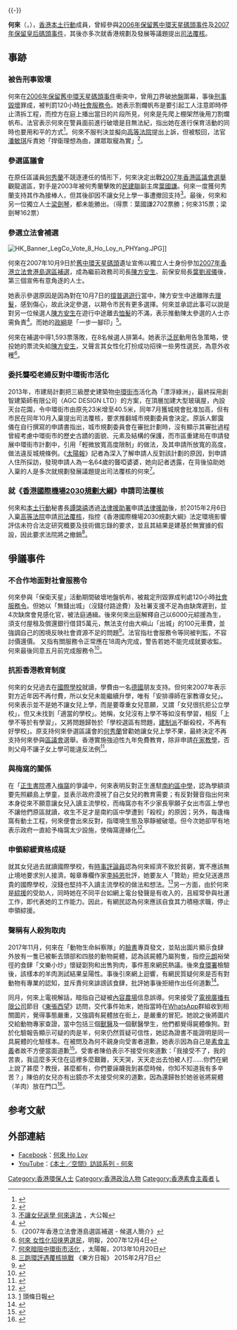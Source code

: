 {{blpsources|time=2017-11-08T19:23:14+00:00}}{{-}}
{{Infobox Biography
| subject_name   = 何來 <br> Ho Loy
| image_name     = HK Island Legco by-election 2007-11-25 19h58m02s SN206563.JPG
| image_size     = 200px
| image_caption  = 何來出席立法會補選論壇
| date_of_birth  = {{Birth year and age|1965}}
| place_of_birth = {{HKG-1959}} 
| occupation     = [[表演藝術|表演藝術]]創作人
}}

'''何來'''（{{lang-en|Ho Loy}}，{{bd|1965年|catIdx=H何}}），[[香港|香港]][[本土行動|本土行動]]成員，曾經參與[[2006年保留舊中環天星碼頭事件|2006年保留舊中環天星碼頭事件]]及[[2007年保留皇后碼頭事件|2007年保留皇后碼頭事件]]，其後亦多次就香港規劃及發展等議題提出[[司法覆核|司法覆核]]。

==事跡==
===被告刑事毀壞===
何來在[[2006年保留舊中環天星碼頭事件|2006年保留舊中環天星碼頭事件]]衝突中，曾用[[刀|刀]]界破[[建築工地|地盤]]圍幕，事後[[刑事毀壞|刑事毀壞]]罪成，被判罰120小時[[社會服務令|社會服務令]]。她表示割爛帆布是要引起工人注意即時停止清拆工程，而控方在庭上播出當日的片段所見，何來是先爬上棚架然後用刀割爛帆布。法官表示何來在警員面前進行破壞是目無法紀，指出她在進行保育活動的同時也要用和平的方式<ref>{{cite web|url=http://www.hkheadline.com/news/instant_news_content/200705/11/20070511a151606.asp|title=即時新聞 - 頭條日報 Headline Daily|website=頭條日報 Headline Daily|accessdate=2017-11-08}}</ref>。何來不服判決並擬向[[高等法院|高等法院]]提出上訴，但被駁回，法官[[潘敏琪|潘敏琪]]斥責她「捍衛理想為由，譁眾取寵為實」<ref>{{cite web|url=http://www.hkheadline.com/news/headline_news_detail.asp?id=48998|title=港聞 - 日報新聞 - 頭條日報 Headline Daily|website=頭條日報 Headline Daily|accessdate=2017-11-08}}</ref>。

===參選區議會===
在原任區議員[[何秀蘭|何秀蘭]]不競逐連任的情形下，何來決定出戰[[2007年香港區議會選舉|2007年香港區議會選舉]]觀龍選區，對手是2003年被何秀蘭擊敗的[[民建聯|民建聯]]副主席[[葉國謙|葉國謙]]。何來一度獲何秀蘭支持其作為接棒人，但其後卻因不讓女兒上學一事遭撤回支持<ref>[http://paper.wenweipo.com/2007/10/10/HK0710100022.htm 不讓女兒返學 何來違法] {{Wayback|url=http://paper.wenweipo.com/2007/10/10/HK0710100022.htm |date=20071213163616 }}，大公報</ref>。最後，何來和另一位獨立人士[[梁劍琴|梁劍琴]]，都未能勝出。（得票：葉國謙2702票勝；何來315票；梁劍琴162票）

===參選立法會補選===
[[File:HK_Banner_LegCo_Vote_8_Ho_Loy_n_PHYang.JPG|thumb]]]]

何來在2007年10月9日於[[愛丁堡廣場碼頭|舊中環天星碼頭]]遺址宣佈以獨立人士身份參加[[2007年香港立法會港島選區補選|2007年香港立法會港島選區補選]]，成為繼前政務司司長[[陳方安生|陳方安生]]、前保安局長[[葉劉淑儀|葉劉淑儀]]後，第三個宣佈有意角逐的人士。

她表示參選原因是因為對在10月7日的[[2007年撐傘撐2012普選大遊行|撐普選遊行]]當中，陳方安生中途離隊去[[理髮|理髮]]，感到傷心，故此決定參選，以期令市民有更多選擇。何來並承認此事可以說是對另一位候選人[[陳方安生|陳方安生]]在遊行中途離去[[恤髮|恤髮]]的不滿，表示推動陳太參選的人士亦需負責<ref>{{cite web|url=http://hk.news.yahoo.com/071009/12/2h770.html|title=何來宣布參選立法會補選 - Yahoo! 新聞|date=2007-10-11|publisher=|accessdate=2017-11-08|deadurl=yes|archiveurl=https://web.archive.org/web/20071011090640/http://hk.news.yahoo.com/071009/12/2h770.html|archivedate=2007-10-11}}</ref>。而她的[[政綱|政綱]]是「一步一腳印」<ref>《2007年香港立法會港島選區補選 - 候選人簡介》</ref>。

何來在補選中得1,593票落敗，在8名候選人排第4。她表示[[泛民|泛民]]動用告急策略，使投她的票流失給[[陳方安生|陳方安生]]，又聲言其女性化打扮成功招徠一些男性選民，為意外收穫<ref>[https://web.archive.org/web/20071213025412/http://hk.news.yahoo.com/071203/12/2kng5.html 何來 女性化招徠男選民]，明報，2007年12月4日</ref>。

===委托聾啞老婦反對中環街市活化===
2013年，市建局計劃把三級歷史建築物[[中環街市|中環街市]]活化為「漂浮綠洲」，最終採用創智建築師有限公司（AGC DESIGN LTD）的方案，在頂層加建大型玻璃屋，內設天台花園，令中環街市由原先23米增至40.5米，同年7月獲城規會批准加高，但有市民在同年10月入稟提出司法覆核，要求推翻城市規劃委員會決定。原訴人鄭靄儀在自行撰寫的申請書指出，城市規劃委員會在審批計劃時，沒有顯示其審批過程曾經考慮中環街市的歷史古蹟的面貌、元素及結構的保護，而市區重建局在申請發展中環街市計劃中，引用「輕微放寬高度限制」的做法，及其申請所放寬的高度，做法違反城規條例。《[[太陽報|太陽報]]》記者為深入了解申請人反對該計劃的原因，到申請人住所採訪，發現申請人為一名64歲的聾啞婆婆，她向記者透露，在背後協助她入稟的人是多次就規劃發展議題提出司法覆核的何來<ref>[http://the-sun.on.cc/cnt/news/20131020/00407_085.html 何來暗阻中環街市活化] {{Wayback|url=http://the-sun.on.cc/cnt/news/20131020/00407_085.html |date=20131022170549 }}，太陽報，2013年10月20日</ref>。

=== 就《[[香港國際機場2030規劃大綱|香港國際機場2030規劃大綱]]》申請司法覆核 ===
何來和[[本土行動|本土行動]]秘書長[[譚棨禧|譚棨禧]]透過[[法律援助署|法律援助署]]申請[[法律援助|法律援助]]後，於2015年2月6日入稟[[高等法院|高等法院]]申請[[司法覆核|司法覆核]]，指控《香港國際機場2030規劃大綱》法定環境影響評估未符合法定研究概要及技術備忘錄的要求，並且其結果是建基於無實據的假設，因此要求法院將之撤銷<ref>[http://orientaldaily.on.cc/cnt/news/20150207/00176_030.html 三跑環評遇覆核挑戰] {{Wayback|url=http://orientaldaily.on.cc/cnt/news/20150207/00176_030.html |date=20150208170715 }} 《東方日報》 2015年2月7日</ref>。

==爭議事件==
===不合作地面對社會服務令===
何來參與「保衛天星」活動期間破壞地盤帆布，被裁定刑毀罪成判處120小時[[社會服務令|社會服務令]]。但她以「無錢出城」（沒錢付路途費）及社署支援不足為由缺席遲到，並4次缺席會見感化官，被法庭通緝。後來何來出庭解釋自己以6000元綜援為生，須支付屋租及償還銀行借貸5萬元，無法支付由大嶼山「出城」的100元車費，並強調自己的困境反映社會資源不足的問題<ref>{{cite web|url=http://news.sina.com.hk/cgi-bin/nw/photo.cgi/news/682681/m/photo/1.html|title=新聞|website=香港新浪|accessdate=2017-11-08}}{{Dead link|date=2019年10月 |bot=InternetArchiveBot |fix-attempted=yes }}</ref>。法官指社會服務令等同被判監，不容討價還價。 又指有關服務令正常應在18周內完成，警告若她不能完成就要收監。何來最後同意五月前完成服務令<ref>{{cite web|url=http://news.sina.com/hk/mingpao/103-101-101-101/2008-03-26/20442766901.html|title=何來被下令完成社會服務令_新聞頁_北美新浪網|website=news.sina.com|accessdate=2017-11-08|archive-date=2017-11-20|archive-url=https://web.archive.org/web/20171120152026/http://news.sina.com/hk/mingpao/103-101-101-101/2008-03-26/20442766901.html|dead-url=no}}</ref>。

===抗拒香港教育制度===
{{Legal}}
{{see|香港教育}}

何來的女兒過去在[[國際學校|國際學校]]就讀，學費由一名[[德國|德國]]朋友支持。但何來2007年表示對方近年因不再付費，所以女兒未能繼續升學，唯有「安排導師在家教導女兒」。何來表示並不是她不讓女兒上學，而是要尊重女兒意願，又謂「女兒很抗拒公立學校」，但又未找到「適當的學校」。她稱，女兒沒有上學不等如沒有學習，相反「上學不等於有學習」，又將問題歸咎於「學校選區有問題，[[建制派_(香港)|建制派]]不斷殺校，不再有好學校」。原支持何來參選區議會的[[何秀蘭|何秀蘭]]曾勸她讓女兒上學不果，最終決定不再支持何來參與[[區議會|區議會]]選舉。香港實施強迫性九年免費教育，除非申請[[在家教學|在家教學]]，否則父母不讓子女上學可能違反法例<ref>{{cite web|url=http://paper.wenweipo.com/2007/10/10/HK0710100022.htm|title=不讓女兒返學  何來違法 - 香港文匯報|website=paper.wenweipo.com|accessdate=2017-11-08|archive-date=2017-11-09|archive-url=https://web.archive.org/web/20171109030504/http://paper.wenweipo.com/2007/10/10/HK0710100022.htm|dead-url=no}}</ref>。

===與梅窩的關係===
在「[[正生書院|正生書院]]遷入[[梅窩|梅窩]]的爭議中，何來表明反對正生進駐[[南約區中學|南約區中學]]，認為學額須要先照顧島上學童，並表示政府漠視了自己女兒的教育需要；有反對聲音指出何來本身從來不願意讓女兒入讀主流學校，而梅窩亦有不少家長寧願子女出市區上學也不讓他們原區就讀，收生不足才是南約區中學遭到「殺校」的原因；另外，每逢梅窩有動土工程，何來便會出來反對，指環境生態及寧靜被破壞。但今次她卻罕有地表示政府一直給予梅窩太少設施，使梅窩邊緣化<ref>{{cite web|url=http://www.inmediahk.net/node/1003585|title=梅窩人VS正生人：誰邊緣化了「你們」和「你們」 - Wing - 香港獨立媒體網|publisher=|accessdate=2017-11-08|archive-date=2017-11-09|archive-url=https://web.archive.org/web/20171109082540/http://www.inmediahk.net/node/1003585|dead-url=no}}</ref>。

===申領綜緩資格成疑===
就其女兒過去就讀國際學校，有[[時事評論員|時事評論員]]認為何來經濟不致於貧窮，實不應該無止境地要求別人接濟。報章專欄作家[[李純恩|李純恩]]批評，她要友人「贊助」把女兒送進昂貴的國際學校，沒錢也堅持不入讀主流學校的做法和想法。<ref>[http://www.hkheadline.com/news/headline_news_detail.asp?id=35731] 頭條日報{{dead link|date=2018年8月 |bot=InternetArchiveBot |fix-attempted=yes }}</ref>另一方面，由於何來是[[綜援|綜援]]的受助人，同時她在不同平台如網上電台發聲是有收入的，且經常參與社運工作，即代表她的工作能力。因此，有網民認為何來應該自食其力積極求職，停止申領綜援。

===聲稱有人殺狗取肉===
{{see|內容農場}}
2017年11月，何來在「動物生命糾察隊」的[[臉書|臉書]]專頁發文，並貼出圖片顯示食肆外放有一隻已被斬去頭部和四肢的動物屍體，認為該屍體乃屬狗隻，指控[[元朗|元朗]]裕榮徑的食肆「文樂小炒」懷疑劏狗和出售狗肉，事件惹來網民熱議。後來[[食環署|食環署]]檢驗後，該樣本的羊肉測試結果呈陽性。事後引來網上迴響，有網民質疑何來是否有對動物有專業的認知，並斥責何來誹謗該食肆，批評她事後拒絕作出任何道歉<ref>{{cite web|url=https://news.mingpao.com/ins/instantnews/web_tc/article/20171027/s00001/1509102141210|title=元朗食肆被指劏賣狗肉　老闆娘稱被屈：年初已澄清過是羊 (19:16) - 20171027 - 港聞|website=明報|accessdate=2017-11-08|archive-date=2017-11-20|archive-url=https://web.archive.org/web/20171120090936/https://news.mingpao.com/ins/instantnews/web_tc/article/20171027/s00001/1509102141210|dead-url=no}}</ref>。

同月，何來上電視解話，暗指自己疑被[[內容農場|內容農場]]信息誤導。何來接受了[[電視廣播有限公司|電視廣播有限公司]]節目《[[東張西望|東張西望]]》訪問，交代事件始末，她指當時在[[WhatsApp|WhatsApp]]群組收到相關圖片，覺得事態嚴重，又強調有屍體放在街上，是嚴重的冒犯。她說之後將圖片交給動物專家查證，當中包括三個[[獸醫|獸醫]]及一個獸醫學生，他們都覺得屍體像狗。對於化驗報告顯示可疑的肉是羊，何來仍然質疑可信性，她認為證書不能證明是同一具屍體的化驗樣本。在被問及為何不親身向受害者道歉，她表示因為自己是[[素食主義|素食主義]]者故不方便當面道歉<ref>{{cite news|title=向賣羊肉店東道歉　何來強調屍體擺街屬冒犯|url=http://passiontimes.hk/article/11-16-2017/42569|accessdate=2017-11-17|agency=熱血時報|date=2017-11-16|archive-date=2017-11-16|archive-url=https://web.archive.org/web/20171116181144/http://www.passiontimes.hk/article/11-16-2017/42569|dead-url=no}}</ref>。受害者陳伯表示不接受何來道歉：「我接受不了，我的苦衷，我這麼多天住在這裡多麼艱難，天天哭，天天走出去怕被人打……你們在網上說了甚麼？教授，甚麼都有，你們要誣衊我到甚麼時候，你知不知道我有多辛苦？」陳伯的女兒亦有出鏡亦不太接受何來的道歉，因為還歸咎於她爸爸將屍體（羊肉）放在門口<ref>{{cite news|title=【東張西望】被屈賣狗肉苦主不接受道歉　檔主陳伯：知唔知幾辛苦|url=https://www.hk01.com/%E5%A8%9B%E6%A8%82/134273/-%E6%9D%B1%E5%BC%B5%E8%A5%BF%E6%9C%9B-%E8%A2%AB%E5%B1%88%E8%B3%A3%E7%8B%97%E8%82%89%E8%8B%A6%E4%B8%BB%E4%B8%8D%E6%8E%A5%E5%8F%97%E9%81%93%E6%AD%89-%E6%AA%94%E4%B8%BB%E9%99%B3%E4%BC%AF-%E7%9F%A5%E5%94%94%E7%9F%A5%E5%B9%BE%E8%BE%9B%E8%8B%A6|quote=我接受唔到，我嘅苦衷，我咁多日住喺度幾咁艱難，日日喊，日日行出去驚俾人打....或者我做嘅程序唔啱，但你有冇了解過幹叔點做法，因為check過幹叔嘅証件？你哋喺網上點講嘢？教授，咩都齊嘅，你哋屈到我幾時，你知唔知我幾辛苦呀？|accessdate=2017-11-17|agency=香港01|date=2017-11-17}}</ref>。

==参考文献==
{{reflist|2}}

==外部連結==
* [[Facebook|Facebook]]：[https://www.facebook.com/%E4%BD%95%E4%BE%86Ho-Loy-1700602906853471/ 何來 Ho Loy] {{Wayback|url=https://www.facebook.com/%E4%BD%95%E4%BE%86Ho-Loy-1700602906853471/ |date=20190312193713 }}
* [[YouTube|YouTube]]：[https://www.youtube.com/watch?v=J8RPOS8Y8OE 《本土／空間》訪談系列 - 何來] {{Wayback|url=https://www.youtube.com/watch?v=J8RPOS8Y8OE |date=20210118174241 }}

[[Category:香港環保人士|Category:香港環保人士]]
[[Category:香港政治人物|Category:香港政治人物]]
[[Category:香港素食主義者|Category:香港素食主義者]]
[[Category:何姓|L]]